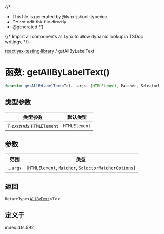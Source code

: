 {/*
* This file is generated by @lynx-js/tool-typedoc.
* Do not edit this file directly.
* @generated
*/}

{/* Import all components as Lynx to allow dynamic lookup in TSDoc writings. */}


[reactlynx-testing-library](/api/reactlynx-testing-library/index.mdx) / getAllByLabelText

# 函数: getAllByLabelText()

```ts
function getAllByLabelText<T>(...args: [HTMLElement, Matcher, SelectorMatcherOptions]): ReturnType<AllByText<T>>
```

## 类型参数

| 类型参数 | 默认类型 |
| ------ | ------ |
| `T` *extends* `HTMLElement` | `HTMLElement` |

## 参数

| 范围 | 类型 |
| ------ | ------ |
| ...`args` | [`HTMLElement`, [`Matcher`](/api/reactlynx-testing-library/TypeAlias.Matcher.mdx), [`SelectorMatcherOptions`](/api/reactlynx-testing-library/queryHelpers.Interface.SelectorMatcherOptions.mdx)] |

## 返回

`ReturnType`\<[`AllByText`](/api/reactlynx-testing-library/TypeAlias.AllByText.mdx)\<`T`\>\>

## 定义于

index.d.ts:592

